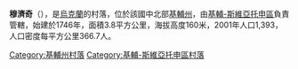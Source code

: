 {{coord|50|21|37|N|30|6|45|E|scale:30000|display=title}}

'''穆濟奇'''（{{lang-uk|Музичі}}），是[[烏克蘭|烏克蘭]]的村落，位於該國中北部[[基輔州|基輔州]]，由[[基輔-斯維亞托申區|基輔-斯維亞托申區]]負責管轄，始建於1746年，面積3.8平方公里，海拔高度160米，2001年人口1,393，人口密度每平方公里366.7人。

{{DEFAULTSORT:Музичі}}
[[Category:基輔州村落|Category:基輔州村落]]
[[Category:基輔-斯維亞托申區村落|Category:基輔-斯維亞托申區村落]]


{{Kiev-geo-stub}}